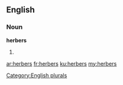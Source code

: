 ==English==

===Noun===
'''herbers'''

# {{plural of|herber}}

[[Category:English plurals]]

[[ar:herbers]]
[[fr:herbers]]
[[ku:herbers]]
[[my:herbers]]